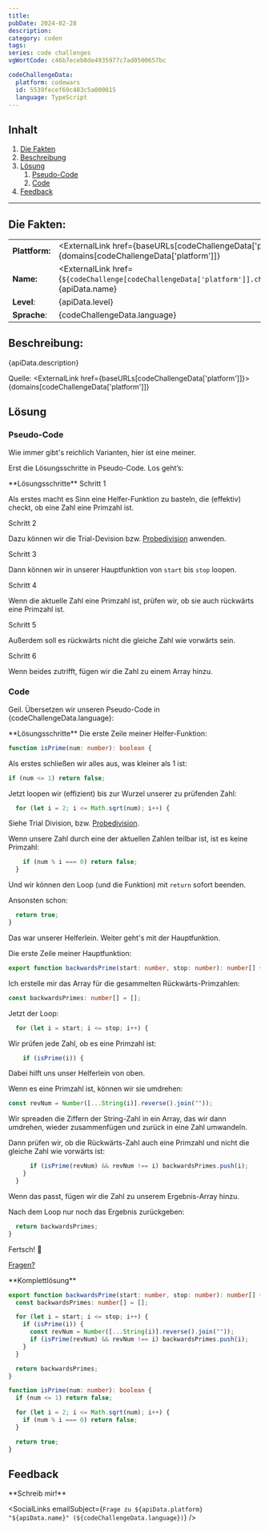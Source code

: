```yaml
---
title:
pubDate: 2024-02-28
description:
category: coden
tags:
series: code challenges
vgWortCode: c46b7eceb0de4935977c7ad0500657bc

codeChallengeData:
  platform: codewars
  id: 5539fecef69c483c5a000015
  language: TypeScript
---
```


## Inhalt

1. [Die Fakten](#)
1. [Beschreibung](#)
1. [Lösung](#)
   1. [Pseudo-Code](#)
   1. [Code](#)
1. [Feedback](#)

---

## Die Fakten:

|                |                                                                                                                                            |
| -------------- | ------------------------------------------------------------------------------------------------------------------------------------------ |
| **Plattform:** | <ExternalLink href={baseURLs[codeChallengeData['platform']]}>{domains[codeChallengeData['platform']]}</ExternalLink>                       |
| **Name:**      | <ExternalLink href={`${codeChallenge[codeChallengeData['platform']].challenge.url}/${codeChallengeData.id}`}>{apiData.name}</ExternalLink> |
| **Level**:     | {apiData.level}                                                                                                                            |
| **Sprache**:   | {codeChallengeData.language}                                                                                                               |

## Beschreibung:

<FetchedMarkdown>{apiData.description}</FetchedMarkdown>

Quelle: <ExternalLink href={baseURLs[codeChallengeData['platform']]}>{domains[codeChallengeData['platform']]}</ExternalLink>

## Lösung

### Pseudo-Code

Wie immer gibt's reichlich Varianten, hier ist eine meiner.

Erst die Lösungsschritte in Pseudo-Code. Los geht’s:

<Accordion>
**Lösungsschritte**

<Accordion>
Schritt 1

Als erstes macht es Sinn eine Helfer-Funktion zu basteln, die (effektiv) checkt, ob eine Zahl eine Primzahl ist.

</Accordion>
<Accordion>
Schritt 2

Dazu können wir die Trial-Devision bzw. [Probedivision](https://www.wikiwand.com/de/Probedivision) anwenden.

</Accordion>
<Accordion>
Schritt 3

Dann können wir in unserer Hauptfunktion von `start` bis `stop` loopen.

</Accordion>
<Accordion>
Schritt 4

Wenn die aktuelle Zahl eine Primzahl ist, prüfen wir, ob sie auch rückwärts eine Primzahl ist.

</Accordion>
<Accordion>
Schritt 5

Außerdem soll es rückwärts nicht die gleiche Zahl wie vorwärts sein.

</Accordion>
<Accordion>
Schritt 6

Wenn beides zutrifft, fügen wir die Zahl zu einem Array hinzu.

</Accordion>
</Accordion>

### Code

Geil. Übersetzen wir unseren Pseudo-Code in {codeChallengeData.language}:

<Accordion>
**Lösungsschritte**

<Accordion>
Die erste Zeile meiner Helfer-Funktion:

```ts
function isPrime(num: number): boolean {
```

</Accordion>
<Accordion>

Als erstes schließen wir alles aus, was kleiner als 1 ist:

```ts
if (num <= 1) return false;
```

</Accordion>
<Accordion>

Jetzt loopen wir (effizient) bis zur Wurzel unserer zu prüfenden Zahl:

```ts
  for (let i = 2; i <= Math.sqrt(num); i++) {
```

Siehe Trial Division, bzw. [Probedivision](https://www.wikiwand.com/de/Probedivision).

</Accordion>
<Accordion>

Wenn unsere Zahl durch eine der aktuellen Zahlen teilbar ist, ist es keine Primzahl:

```ts
    if (num % i === 0) return false;
  }
```

Und wir können den Loop (und die Funktion) mit `return` sofort beenden.

</Accordion>
<Accordion>

Ansonsten schon:

```ts
  return true;
}
```

Das war unserer Helferlein. Weiter geht's mit der Hauptfunktion.

</Accordion>
<Accordion>

Die erste Zeile meiner Hauptfunktion:

```ts
export function backwardsPrime(start: number, stop: number): number[] {
```

</Accordion>
<Accordion>

Ich erstelle mir das Array für die gesammelten Rückwärts-Primzahlen:

```ts
const backwardsPrimes: number[] = [];
```

</Accordion>
<Accordion>

Jetzt der Loop:

```ts
  for (let i = start; i <= stop; i++) {
```

</Accordion>
<Accordion>

Wir prüfen jede Zahl, ob es eine Primzahl ist:

```ts
    if (isPrime(i)) {
```

Dabei hilft uns unser Helferlein von oben.

</Accordion>
<Accordion>

Wenn es eine Primzahl ist, können wir sie umdrehen:

```ts
const revNum = Number([...String(i)].reverse().join(""));
```

Wir spreaden die Ziffern der String-Zahl in ein Array, das wir dann umdrehen, wieder zusammenfügen und zurück in eine Zahl umwandeln.

</Accordion>
<Accordion>

Dann prüfen wir, ob die Rückwärts-Zahl auch eine Primzahl und nicht die gleiche Zahl wie vorwärts ist:

```ts
      if (isPrime(revNum) && revNum !== i) backwardsPrimes.push(i);
    }
  }
```

Wenn das passt, fügen wir die Zahl zu unserem Ergebnis-Array hinzu.

</Accordion>
<Accordion>

Nach dem Loop nur noch das Ergebnis zurückgeben:

```ts
  return backwardsPrimes;
}
```

</Accordion>
<Accordion>

Fertsch! 💪

[Fragen?](#feedback)

</Accordion>
</Accordion>

<Accordion>
**Komplettlösung**

```ts
export function backwardsPrime(start: number, stop: number): number[] {
  const backwardsPrimes: number[] = [];

  for (let i = start; i <= stop; i++) {
    if (isPrime(i)) {
      const revNum = Number([...String(i)].reverse().join(""));
      if (isPrime(revNum) && revNum !== i) backwardsPrimes.push(i);
    }
  }

  return backwardsPrimes;
}

function isPrime(num: number): boolean {
  if (num <= 1) return false;

  for (let i = 2; i <= Math.sqrt(num); i++) {
    if (num % i === 0) return false;
  }

  return true;
}
```

</Accordion>

## Feedback

<Accordion>
**Schreib mir!**

<SocialLinks
  emailSubject={`Frage zu ${apiData.platform} "${apiData.name}" (${codeChallengeData.language})`}
/>

</Accordion>
